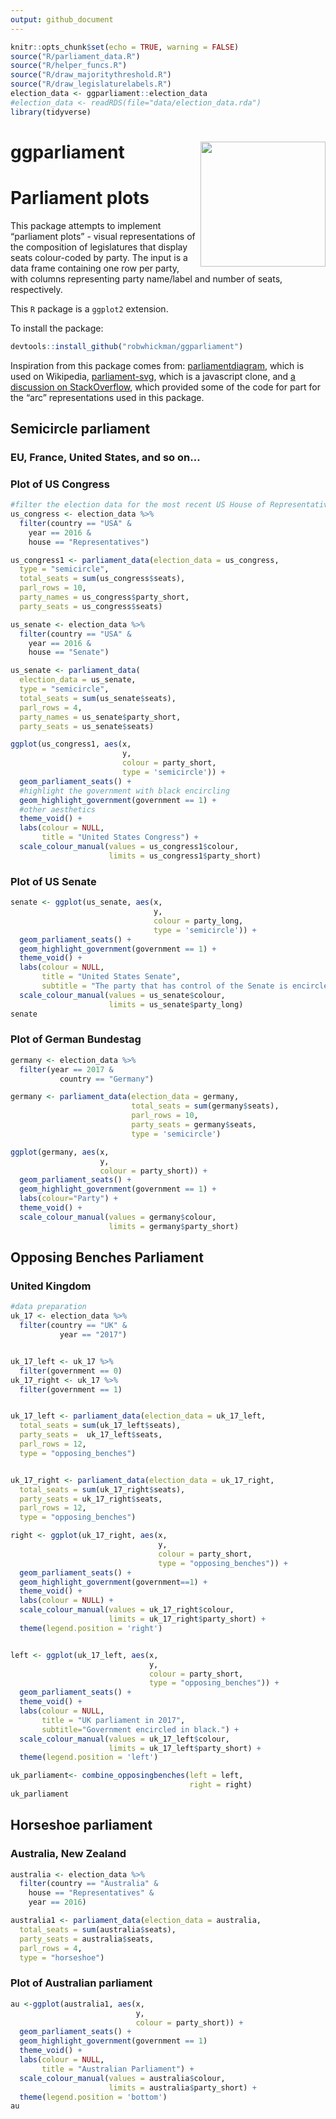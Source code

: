 ```yaml
---
output: github_document
---
```


<!-- README.md is generated from README.Rmd. Please edit that file -->


```r
knitr::opts_chunk$set(echo = TRUE, warning = FALSE)
source("R/parliament_data.R")
source("R/helper_funcs.R")
source("R/draw_majoritythreshold.R")
source("R/draw_legislaturelabels.R")
election_data <- ggparliament::election_data
#election_data <- readRDS(file="data/election_data.rda")
library(tidyverse)
```

# ggparliament <img src = "figure/HexSticker.png" align = "right" width = "200"/>

# Parliament plots


This package attempts to implement "parliament plots" - visual representations of the composition of legislatures that display seats colour-coded by party. The input is a data frame containing one row per party, with columns representing party name/label and number of seats, respectively.

This `R` package is a `ggplot2` extension.

To install the package:
```r
devtools::install_github("robwhickman/ggparliament")
```

Inspiration from this package comes from: [parliamentdiagram](https://github.com/slashme/parliamentdiagram), which
is used on Wikipedia, [parliament-svg](https://github.com/juliuste/parliament-svg), which is a javascript clone, and [a discussion on StackOverflow](http://stackoverflow.com/questions/42729174/creating-a-half-donut-or-parliamentary-seating-chart), which provided some of the code for part for the "arc" representations used in this package.

## Semicircle parliament

### EU, France, United States, and so on...


### Plot of US Congress


```r
#filter the election data for the most recent US House of Representatives
us_congress <- election_data %>%
  filter(country == "USA" &
    year == 2016 &
    house == "Representatives")

us_congress1 <- parliament_data(election_data = us_congress,
  type = "semicircle",
  total_seats = sum(us_congress$seats),
  parl_rows = 10,
  party_names = us_congress$party_short,
  party_seats = us_congress$seats)

us_senate <- election_data %>%
  filter(country == "USA" &
    year == 2016 &
    house == "Senate")

us_senate <- parliament_data(
  election_data = us_senate,
  type = "semicircle",
  total_seats = sum(us_senate$seats),
  parl_rows = 4,
  party_names = us_senate$party_short,
  party_seats = us_senate$seats)

```

```r
ggplot(us_congress1, aes(x, 
                         y, 
                         colour = party_short,
                         type = 'semicircle')) +
  geom_parliament_seats() + 
  #highlight the government with black encircling
  geom_highlight_government(government == 1) +
  #other aesthetics
  theme_void() +
  labs(colour = NULL, 
       title = "United States Congress") +
  scale_colour_manual(values = us_congress1$colour, 
                      limits = us_congress1$party_short) 
```

### Plot of US Senate

```r
senate <- ggplot(us_senate, aes(x, 
                                y, 
                                colour = party_long,
                                type = 'semicircle')) +
  geom_parliament_seats() + 
  geom_highlight_government(government == 1) +
  theme_void() +
  labs(colour = NULL, 
       title = "United States Senate",
       subtitle = "The party that has control of the Senate is encircled in black.") +
  scale_colour_manual(values = us_senate$colour,
                      limits = us_senate$party_long)
senate 
```


### Plot of German Bundestag

```r
germany <- election_data %>%
  filter(year == 2017 & 
           country == "Germany") 

germany <- parliament_data(election_data = germany, 
                           total_seats = sum(germany$seats), 
                           parl_rows = 10,
                           party_seats = germany$seats, 
                           type = 'semicircle')

ggplot(germany, aes(x,
                    y,
                    colour = party_short)) +
  geom_parliament_seats() +
  geom_highlight_government(government == 1) + 
  labs(colour="Party") +  
  theme_void() +
  scale_colour_manual(values = germany$colour, 
                      limits = germany$party_short) 
```

## Opposing Benches Parliament

### United Kingdom

```r
#data preparation
uk_17 <- election_data %>% 
  filter(country == "UK" & 
           year == "2017")


uk_17_left <- uk_17 %>% 
  filter(government == 0)
uk_17_right <- uk_17 %>% 
  filter(government == 1)


uk_17_left <- parliament_data(election_data = uk_17_left,
  total_seats = sum(uk_17_left$seats),
  party_seats =  uk_17_left$seats,
  parl_rows = 12,
  type = "opposing_benches")


uk_17_right <- parliament_data(election_data = uk_17_right,
  total_seats = sum(uk_17_right$seats),
  party_seats = uk_17_right$seats,
  parl_rows = 12,
  type = "opposing_benches")

right <- ggplot(uk_17_right, aes(x, 
                                 y, 
                                 colour = party_short,
                                 type = "opposing_benches")) +
  geom_parliament_seats() + 
  geom_highlight_government(government==1) + 
  theme_void() +
  labs(colour = NULL) +
  scale_colour_manual(values = uk_17_right$colour, 
                      limits = uk_17_right$party_short) +
  theme(legend.position = 'right')


left <- ggplot(uk_17_left, aes(x, 
                               y, 
                               colour = party_short,
                               type = "opposing_benches")) +
  geom_parliament_seats() + 
  theme_void() +
  labs(colour = NULL, 
       title = "UK parliament in 2017",
       subtitle="Government encircled in black.") +
  scale_colour_manual(values = uk_17_left$colour, 
                      limits = uk_17_left$party_short) +
  theme(legend.position = 'left') 

uk_parliament<- combine_opposingbenches(left = left, 
                                        right = right)
uk_parliament

```



## Horseshoe parliament

### Australia, New Zealand

```r
australia <- election_data %>%
  filter(country == "Australia" &
    house == "Representatives" &
    year == 2016) 

australia1 <- parliament_data(election_data = australia,
  total_seats = sum(australia$seats),
  party_seats = australia$seats,
  parl_rows = 4,
  type = "horseshoe")
```

### Plot of Australian parliament

```r
au <-ggplot(australia1, aes(x, 
                            y, 
                            colour = party_short)) +
  geom_parliament_seats() + 
  geom_highlight_government(government == 1)
  theme_void() +
  labs(colour = NULL, 
       title = "Australian Parliament") +
  scale_colour_manual(values = australia$colour, 
                      limits = australia$party_short) + 
  theme(legend.position = 'bottom') 
au
```



